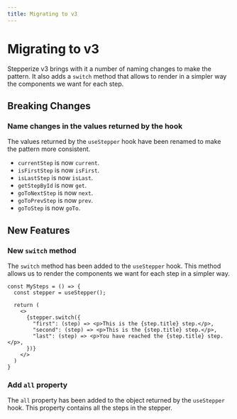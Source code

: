 ```yaml
---
title: Migrating to v3
---
```


# Migrating to v3

Stepperize v3 brings with it a number of naming changes to make the pattern. 
It also adds a `switch` method that allows to render in a simpler way the components we want for each step.

## Breaking Changes

### Name changes in the values returned by the hook

The values returned by the `useStepper` hook have been renamed to make the pattern more consistent.

- `currentStep` is now `current`.
- `isFirstStep` is now `isFirst`.
- `isLastStep` is now `isLast`.
- `getStepById` is now `get`.
- `goToNextStep` is now `next`.
- `goToPrevStep` is now `prev`.
- `goToStep` is now `goTo`.

## New Features

### New `switch` method

The `switch` method has been added to the `useStepper` hook. This method allows us to render the components we want for each step in a simpler way.

```tsx
const MySteps = () => {
  const stepper = useStepper();

  return (
    <>
      {stepper.switch({
        "first": (step) => <p>This is the {step.title} step.</p>,
        "second": (step) => <p>This is the {step.title} step.</p>,
        "last": (step) => <p>You have reached the {step.title} step.</p>,
      })}
    </>
  )
}
```

### Add `all` property

The `all` property has been added to the object returned by the `useStepper` hook. This property contains all the steps in the stepper.

```tsx